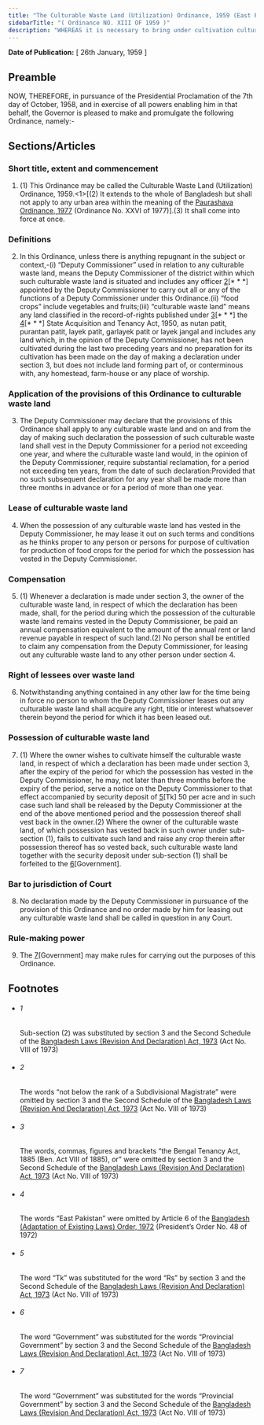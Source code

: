 ```yaml
---
title: "The Culturable Waste Land (Utilization) Ordinance, 1959 (East Pakistan Ordinance)"
sidebarTitle: "( Ordinance NO. XIII OF 1959 )"
description: "WHEREAS it is necessary to bring under cultivation culturable waste land with a view to step up production of food;"
---
```


**Date of Publication:** [ 26th January, 1959 ]

## Preamble

NOW, THEREFORE, in pursuance of the Presidential Proclamation of the 7th day of October, 1958, and in exercise of all powers enabling him in that behalf, the Governor is pleased to make and promulgate the following Ordinance, namely:-

## Sections/Articles

### Short title, extent and commencement

1. (1) This Ordinance may be called the Culturable Waste Land (Utilization) Ordinance, 1959.<1>[(2) It extends to the whole of Bangladesh but shall not apply to any urban area within the meaning of the [Paurashava Ordinance, 1977](/act-549.html "Paurashava Ordinance, 1977 ") (Ordinance No. XXVI of 1977)].(3) It shall come into force at once.

### Definitions

2. In this Ordinance, unless there is anything repugnant in the subject or context,-(i) “Deputy Commissioner” used in relation to any culturable waste land, means the Deputy Commissioner of the district within which such culturable waste land is situated and includes any officer [2](1)[\* \* \*] appointed by the Deputy Commissioner to carry out all or any of the functions of a Deputy Commissioner under this Ordinance.(ii) “food crops” include vegetables and fruits;(iii) “culturable waste land” means any land classified in the record-of-rights published under [3](2)[\* \* \*] the [4](3)[\* \* \*] State Acquisition and Tenancy Act, 1950, as nutan patit, purantan patit, layek patit, garlayek patit or layek jangal and includes any land which, in the opinion of the Deputy Commissioner, has not been cultivated during the last two preceding years and no preparation for its cultivation has been made on the day of making a declaration under section 3, but does not include land forming part of, or conterminous with, any homestead, farm-house or any place of worship.

### Application of the provisions of this Ordinance to culturable waste land

3. The Deputy Commissioner may declare that the provisions of this Ordinance shall apply to any culturable waste land and on and from the day of making such declaration the possession of such culturable waste land shall vest in the Deputy Commissioner for a period not exceeding one year, and where the culturable waste land would, in the opinion of the Deputy Commissioner, require substantial reclamation, for a period not exceeding ten years, from the date of such declaration:Provided that no such subsequent declaration for any year shall be made more than three months in advance or for a period of more than one year.

### Lease of culturable waste land

4. When the possession of any culturable waste land has vested in the Deputy Commissioner, he may lease it out on such terms and conditions as he thinks proper to any person or persons for purpose of cultivation for production of food crops for the period for which the possession has vested in the Deputy Commissioner.

### Compensation

5. (1) Whenever a declaration is made under section 3, the owner of the culturable waste land, in respect of which the declaration has been made, shall, for the period during which the possession of the culturable waste land remains vested in the Deputy Commissioner, be paid an annual compensation equivalent to the amount of the annual rent or land revenue payable in respect of such land.(2) No person shall be entitled to claim any compensation from the Deputy Commissioner, for leasing out any culturable waste land to any other person under section 4.

### Right of lessees over waste land

6. Notwithstanding anything contained in any other law for the time being in force no person to whom the Deputy Commissioner leases out any culturable waste land shall acquire any right, title or interest whatsoever therein beyond the period for which it has been leased out.

### Possession of culturable waste land

7. (1) Where the owner wishes to cultivate himself the culturable waste land, in respect of which a declaration has been made under section 3, after the expiry of the period for which the possession has vested in the Deputy Commissioner, he may, not later than three months before the expiry of the period, serve a notice on the Deputy Commissioner to that effect accompanied by security deposit of [5](1)[Tk] 50 per acre and in such case such land shall be released by the Deputy Commissioner at the end of the above mentioned period and the possession thereof shall vest back in the owner.(2) Where the owner of the culturable waste land, of which possession has vested back in such owner under sub-section (1), fails to cultivate such land and raise any crop therein after possession thereof has so vested back, such culturable waste land together with the security deposit under sub-section (1) shall be forfeited to the [6](2)[Government].

### Bar to jurisdiction of Court

8. No declaration made by the Deputy Commissioner in pursuance of the provision of this Ordinance and no order made by him for leasing out any culturable waste land shall be called in question in any Court.

### Rule-making power

9. The [7](1)[Government] may make rules for carrying out the purposes of this Ordinance.

## Footnotes

- ###### 1

  Sub-section (2) was substituted by section 3 and the Second Schedule of the [Bangladesh Laws (Revision And Declaration) Act, 1973](/act-430.html "Bangladesh Laws (Revision And Declaration) Act, 1973") (Act No. VIII of 1973)

- ###### 2

  The words “not below the rank of a Subdivisional Magistrate” were omitted by section 3 and the Second Schedule of the [Bangladesh Laws (Revision And Declaration) Act, 1973](/act-430.html "Bangladesh Laws (Revision And Declaration) Act, 1973") (Act No. VIII of 1973)

- ###### 3

  The words, commas, figures and brackets “the Bengal Tenancy Act, 1885 (Ben. Act VIII of 1885), or” were omitted by section 3 and the Second Schedule of the [Bangladesh Laws (Revision And Declaration) Act, 1973](/act-430.html "Bangladesh Laws (Revision And Declaration) Act, 1973") (Act No. VIII of 1973)

- ###### 4

  The words “East Pakistan” were omitted by Article 6 of the [Bangladesh (Adaptation of Existing Laws) Order, 1972](/act-388.html "Bangladesh (Adaptation of Existing Laws) Order, 1972 ") (President’s Order No. 48 of 1972)

- ###### 5

  The word “Tk” was substituted for the word “Rs” by section 3 and the Second Schedule of the [Bangladesh Laws (Revision And Declaration) Act, 1973](/act-430.html "Bangladesh Laws (Revision And Declaration) Act, 1973") (Act No. VIII of 1973)

- ###### 6

  The word “Government” was substituted for the words “Provincial Government” by section 3 and the Second Schedule of the [Bangladesh Laws (Revision And Declaration) Act, 1973](/act-430.html "Bangladesh Laws (Revision And Declaration) Act, 1973") (Act No. VIII of 1973)

- ###### 7

  The word “Government” was substituted for the words “Provincial Government” by section 3 and the Second Schedule of the [Bangladesh Laws (Revision And Declaration) Act, 1973](/act-430.html "Bangladesh Laws (Revision And Declaration) Act, 1973") (Act No. VIII of 1973)
